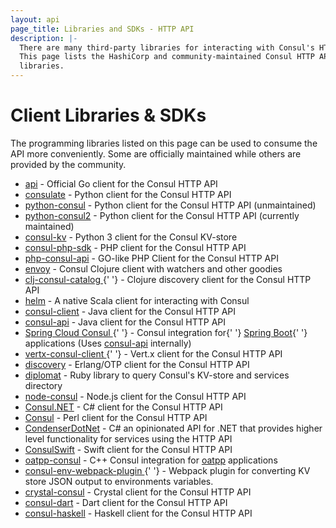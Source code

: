 ```yaml
---
layout: api
page_title: Libraries and SDKs - HTTP API
description: |-
  There are many third-party libraries for interacting with Consul's HTTP API.
  This page lists the HashiCorp and community-maintained Consul HTTP API client
  libraries.
---
```


# Client Libraries & SDKs

The programming libraries listed on this page can be used to consume the API
more conveniently. Some are officially maintained while others are provided by
the community.

<ul>
  <li>
    <a href="https://github.com/hashicorp/consul/tree/master/api">api</a> -
    Official Go client for the Consul HTTP API
  </li>
  <li>
    <a href="https://github.com/gmr/consulate">consulate</a> - Python client for
    the Consul HTTP API
  </li>
  <li>
    <a href="https://github.com/cablehead/python-consul">python-consul</a> -
    Python client for the Consul HTTP API (unmaintained)
  </li>
  <li>
    <a href="https://github.com/poppyred/python-consul2">python-consul2</a> -
    Python client for the Consul HTTP API (currently maintained)
  </li>
  <li>
    <a href="https://github.com/vdloo/consul-kv">consul-kv</a> - Python 3 client
    for the Consul KV-store
  </li>
  <li>
    <a href="https://github.com/sensiolabs/consul-php-sdk">consul-php-sdk</a> -
    PHP client for the Consul HTTP API
  </li>
  <li>
    <a href="https://github.com/dcarbone/php-consul-api">php-consul-api</a> -
    GO-like PHP Client for the Consul HTTP API
  </li>
  <li>
    <a href="https://github.com/tolitius/envoy">envoy</a> - Consul Clojure
    client with watchers and other goodies
  </li>
  <li>
    <a href="https://github.com/hadielmougy/clj-consul-catalog">
      clj-consul-catalog
    </a>{' '}
    - Clojure discovery client for the Consul HTTP API
  </li>
  <li>
    <a href="https://github.com/Verizon/helm">helm</a> - A native Scala client
    for interacting with Consul
  </li>
  <li>
    <a href="https://github.com/rickfast/consul-client">consul-client</a> - Java
    client for the Consul HTTP API
  </li>
  <li>
    <a href="https://github.com/Ecwid/consul-api">consul-api</a> - Java client
    for the Consul HTTP API
  </li>
  <li>
    <a href="http://cloud.spring.io/spring-cloud-consul/">
      Spring Cloud Consul
    </a>{' '}
    - Consul integration for{' '}
    <a href="https://projects.spring.io/spring-boot/">Spring Boot</a>{' '}
    applications (Uses
    <a href="https://github.com/Ecwid/consul-api">consul-api</a> internally)
  </li>
  <li>
    <a href="https://github.com/vert-x3/vertx-consul-client">
      vertx-consul-client
    </a>{' '}
    - Vert.x client for the Consul HTTP API
  </li>
  <li>
    <a href="https://github.com/undeadlabs/discovery">discovery</a> - Erlang/OTP
    client for the Consul HTTP API
  </li>
  <li>
    <a href="https://github.com/WeAreFarmGeek/diplomat">diplomat</a> - Ruby
    library to query Consul's KV-store and services directory
  </li>
  <li>
    <a href="https://www.npmjs.com/package/consul">node-consul</a> - Node.js
    client for the Consul HTTP API
  </li>
  <li>
    <a href="https://www.nuget.org/packages/Consul">Consul.NET</a> - C# client
    for the Consul HTTP API
  </li>
  <li>
    <a href="https://metacpan.org/pod/Consul">Consul</a> - Perl client for the
    Consul HTTP API
  </li>
  <li>
    <a href="https://github.com/Drawaes/CondenserDotNet">CondenserDotNet</a> -
    C# an opinionated API for .NET that provides higher level functionality for
    services using the HTTP API
  </li>
  <li>
    <a href="https://github.com/cpageler93/ConsulSwift">ConsulSwift</a> - Swift
    client for the Consul HTTP API
  </li>
  <li>
    <a href="https://github.com/oatpp/oatpp-consul">oatpp-consul</a> - C++
    Consul integration for <a href="https://oatpp.io/">oatpp</a> applications
  </li>
  <li>
    <a href="https://github.com/marlonmleite/consul-env-webpack-plugin">
      consul-env-webpack-plugin
    </a>{' '}
    - Webpack plugin for converting KV store JSON output to environments
    variables.
  </li>
  <li>
    <a href="https://github.com/rogerwelin/crystal-consul">crystal-consul</a> -
    Crystal client for the Consul HTTP API
  </li>
  <li>
    <a href="https://github.com/adaptant-labs/consul-dart">consul-dart</a> -
    Dart client for the Consul HTTP API
  </li>
  <li>
    <a href="https://github.com/alphaHeavy/consul-haskell">consul-haskell</a> -
    Haskell client for the Consul HTTP API
  </li>
</ul>
